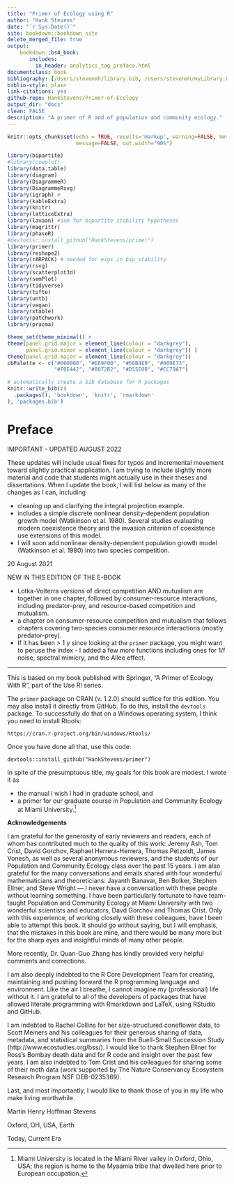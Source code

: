 ```yaml
---
title: "Primer of Ecology using R"
author: "Hank Stevens"
date: "`r Sys.Date()`"
site: bookdown::bookdown_site
delete_merged_file: true
output:
    bookdown::bs4_book:
       includes:
         in_header: analytics_tag_preface.html
documentclass: book
bibliography: [/Users/stevenmh/library.bib, /Users/stevenmh/myLibrary.bib, book.bib, packages.bib]
biblio-style: plain
link-citations: yes
github-repo: HankStevens/Primer-of-Ecology
output_dir: "docs"
clean: FALSE
description: "A primer of R and of population and community ecology."
---
```


```r
knitr::opts_chunk$set(echo = TRUE, results='markup', warning=FALSE, message=FALSE, fig.path = "figs/", knitr.graphics.auto_pdf = TRUE,
                      message=FALSE, out.width="90%")

library(bipartite)
#library(cowplot)
library(data.table)
library(diagram)
library(DiagrammeR)
library(DiagrammeRsvg)
library(igraph) # 
library(kableExtra)
library(knitr)
library(latticeExtra)
library(lavaan) #sem for bipartite stability hypotheses
library(magrittr)
library(phaseR)
#devtools::install_github("HankStevens/primer")
library(primer)
library(reshape2)
library(rARPACK) # needed for eigs in bip_stability
library(rsvg)
library(scatterplot3d)
library(semPlot)
library(tidyverse)
library(tufte)
library(untb)
library(vegan)
library(xtable)
library(patchwork)
library(pracma)

theme_set(theme_minimal() + 
theme(panel.grid.major = element_line(colour = "darkgrey"),
      panel.grid.minor = element_line(colour = "darkgrey")) ) 
theme(panel.grid.major = element_line(colour = "darkgrey"))
cbPalette <- c("#000000", "#E69F00", "#56B4E9", "#009E73", 
               "#F0E442", "#0072B2", "#D55E00", "#CC79A7")
```

```r
# automatically create a bib database for R packages
knitr::write_bib(c(
  .packages(), 'bookdown', 'knitr', 'rmarkdown'
), 'packages.bib')
```


# Preface {-}

IMPORTANT - UPDATED AUGUST 2022 

These updates will include usual fixes for typos and incremental movement toward slightly practical application. I am trying to include slightly more material and code that students might actually use in their theses and dissertations. When I update the book, I will list below as many of the changes as I can, including

* cleaning up and clarifying the integral projection example.
* includes a simple discrete nonlinear density-dependent population growth model (Watkinson et al. 1980). Several studies evaluating modern coexistence theory and the invasion criterion of coexistence use extensions of this model.
* I will soon add nonlinear density-dependent population growth model (Watkinson et al. 1980) into two species competition.

20 August 2021

NEW IN THIS EDITION OF THE E-BOOK 

* Lotka-Volterra versions of direct competition AND mutualism are together in one chapter, followed by consumer-resource interactions, including predator-prey, and resource-based competition and mutualism.
* a chapter on consumer-resource competition and mutualism that follows chapters covering two-species consumer resource interactions (mostly predator-prey). 
* If it has been > 1 y since looking at the `primer` package, you might want to peruse the index - I added a few more functions including ones for 1/f noise, spectral mimicry, and the Allee effect.

------
This is based on my book published with Springer, "A Primer of Ecology With R", part of the Use R! series.

The `primer` package on CRAN (v. 1.2.0) should suffice for this edition. You may also install it directly from GitHub. To do this, install the `devtools` package. To successfully do that on a Windows operating system, I think you need to install Rtools:

`https://cran.r-project.org/bin/windows/Rtools/`


Once you have done all that, use this code:

```
devtools::install_github("HankStevens/primer")
```

In spite of the presumptuous title, my goals for this book are modest. I wrote it as 

* the manual I wish I had in graduate school, and
* a primer for our graduate course in Population and Community Ecology at Miami University.^[Miami University is located in the Miami River valley in Oxford, Ohio, USA; the region is home to the Myaamia tribe that dwelled here prior to European occupation.]

**Acknowledgements**

I am grateful for the generosity of early reviewers and readers, each of whom has contributed much to the quality of this work: Jeremy Ash, Tom Crist, David Gorchov, Raphael Herrera-Herrera, Thomas Petzoldt, James Vonesh, as well as several anonymous reviewers, and the students of our Population and Community Ecology class over the past 15 years. I am also grateful for the many conversations and emails shared with four wonderful mathematicians and theoreticians: Jayanth Banavar, Ben Bolker, Stephen Ellner, and Steve Wright --- I never have a conversation with these people without learning something. I have been particularly fortunate to have team-taught Population and Community Ecology at Miami University with two wonderful scientists and educators, Davd Gorchov and Thomas Crist. Only with this experience, of working closely with these colleagues, have I been able to attempt this book. It should go without saying, but I will emphasis, that the mistakes in this book are mine, and there would be many more but for the sharp eyes and insightful minds of many other people.

More recently, Dr. Quan-Guo Zhang has kindly provided very helpful comments and corrections.

I am also deeply indebted to the R Core Development Team for creating, maintaining and pushing forward the R programming language and environment. Like the air I breathe, I cannot imagine my (professional) life without it. I am grateful to all of the developers of packages that have allowed literate programming with Rmarkdown and LaTeX, using RStudio and GitHub. 

I am indebted to Rachel Collins for her size-structured coneflower data, to Scott Meiners and his colleagues for their generous sharing of data, metadata, and statistical summaries from the Buell-Small Succession Study (http://www.ecostudies.org/bss/). I would like to thank Stephen Ellner for Ross's Bombay death data and for R code and insight over the past few years.  I am also indebted to Tom Crist and his colleagues for sharing some of their moth data (work supported by The Nature Conservancy Ecosystem Research Program
NSF DEB-0235369).

Last, and most importantly, I would like to thank those of you in my life who make living worthwhile.

Martin Henry Hoffman Stevens

Oxford, OH, USA, Earth

Today, Current Era



